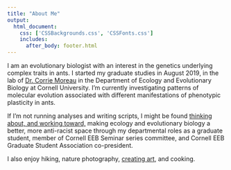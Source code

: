 ```yaml
---
title: "About Me"
output: 
  html_document:
    css: ['CSSBackgrounds.css', 'CSSFonts.css']
    includes:
      after_body: footer.html
---
```


<!-- This adds my headshot, floating to the left of the text and with 20 pixels of padding around it.  -->

<script>
   $(document).ready(function() {
     $head = $('#header');
     $head.prepend('<img src=\"headshot.jpeg\" style=\"float: left;width: 300px;padding: 20px\"/>')
   });
</script>

I am an evolutionary biologist with an interest in the genetics underlying complex traits in ants. I started my graduate studies in August 2019, in the lab of [Dr. Corrie Moreau](http://www.moreaulab.entomology.cornell.edu/people/corrie-moreau/) in the Department of Ecology and Evolutionary Biology at Cornell University. I'm currently investigating patterns of molecular evolution associated with different manifestations of phenotypic plasticity in ants. 

If I’m not running analyses and writing scripts, I might be found [thinking about, and working toward,](https://docs.google.com/document/d/1CmyBVG3H-OBqUIomPKoBPwLVUdLC1WWtvhH836ZeJ7o/edit?usp=sharing) making ecology and evolutionary biology a better, more anti-racist space through my departmental roles as a graduate student, member of Cornell EEB Seminar series committee, and Cornell EEB Graduate Student Association co-president. 

I also enjoy hiking, nature photography, [creating art](art.html), and cooking. 
